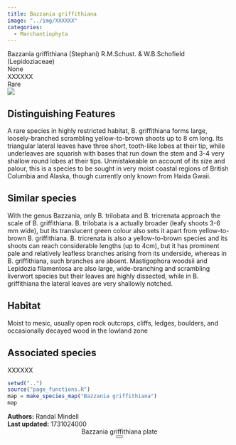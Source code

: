 ```yaml
---
title: Bazzania griffithiana
image: "../img/XXXXXX"
categories:
  - Marchantiophyta
---
```


<div class="info-panel">
 <div class="info-top">
  <div class="taxon-scientific"><span class="taxon-name">Bazzania griffithiana</span> <span class="taxon-authority">(Stephani) R.M.Schust. &amp; W.B.Schofield</span> <span class="taxon-family">(Lepidoziaceae)</span></div>
  <div class="taxon-common">None</div>
 </div>
 <div class="info-bottom">
  <div class="taxon-qnd">XXXXXX</div>
  <div class="taxon-abundance">Rare</div>
 </div>
</div>
<div class="imerss-content-frame">
 <div class="imerss-image-header">
  <div class="imerss-image-holder imerss-column-left" data-toggle="tooltip" style="background-image: url(../img/XXXXXX)" title="XXXXXX">
  </div>

  <div class="imerss-image-holder imerss-column-right" data-toggle="tooltip" style="background-image: url(../img/XXXXXX)" title="XXXXXX">
  </div>
 
 </div>
 <div class="imerss-content-lower">
  <div class="imerss-column-left">
  <div class="tab-microscope" data-micromodal-trigger="modal-plate">
  <img src="../img/bryo guide microscope.png"/>
  </div>

<h2>Distinguishing Features</h2>

A rare species in highly restricted habitat, B. griffithiana forms large, loosely-branched scrambling yellow-to-brown shoots up to 8 cm long. Its triangular lateral leaves have three short, tooth-like lobes at their tip, while underleaves are squarish with bases that run down the stem and 3-4 very shallow round lobes at their tips. Unmistakeable on account of its size and palour, this is a species to be sought in very moist coastal regions of British Columbia and Alaska, though currently only known from Haida Gwaii.

<h2>Similar species</h2>

With the genus Bazzania, only B. trilobata and B. tricrenata approach the scale of B. griffithiana. B. trilobata is a actually broader (leafy shoots 3-6 mm wide), but its translucent green colour also sets it apart from yellow-to-brown B. griffithiana. B. tricrenata is also a yellow-to-brown species and its shoots can reach considerable lengths (up to 4cm), but it has prominent pale and relatively leafless branches arising from its underside, whereas in B. griffithiana, such branches are absent. Mastigophora woodsii and Lepidozia filamentosa are also large, wide-branching and scrambling liverwort species but their leaves are highly dissected, while in B. griffithiana the lateral leaves are very shallowly notched.

<h2>Habitat</h2>

Moist to mesic, usually open rock outcrops, cliffs, ledges, boulders, and occasionally decayed wood in the lowland zone

<h2>Associated species</h2>

XXXXXX
</div>

<div class="imerss-column-right">

<div class="imerss-image-holder imerss-column-right" data-toggle="tooltip" style="background-image: url(../img/XXXXX)" title="XXXXX">
</div>

<div class="imerss-map-holder">
```r
setwd("..")
source("page_functions.R")
map = make_species_map("Bazzania griffithiana")
map
```
</div>

</div>

</div>
</div>

<div class="taxon-footer">
 <div class="taxon-authors"><b>Authors:</b> <span>Randal Mindell</span></div>
 <div class="taxon-update"><b>Last updated:</b> <span>1731024000</span></div>
</div>

<div class="modal micromodal-slide" id="modal-plate" aria-hidden="true">
 <div class="modal__overlay" tabindex="-1" data-micromodal-close>
  <div class="modal__container" role="dialog" aria-modal="true" aria-labelledby="modal-plate-title" >
   <header class="modal__header">
   <div class="modal__title" id="modal-plate-title">
  Bazzania griffithiana plate
   </div>
   <button class="modal__close" aria-label="Close" data-micromodal-close></button>
   </header>
  <div class="modal__content" id="modal-plate-content">
   <div class="imerss-image-holder" data-toggle="tooltip" style="background-image: url(../img/XXXXX)" title="XXXXX">
  </div>
  </div>
  </div>
 </div>
</div>

<script src="../js/micromodal.min.js"></script>
<link href="../css/style-taxon.css" rel="stylesheet">
<link href="../css/micromodal.css" rel="stylesheet">

<script>
MicroModal.init();
</script>

